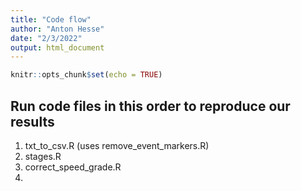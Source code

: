 ```yaml
---
title: "Code flow"
author: "Anton Hesse"
date: "2/3/2022"
output: html_document
---
```


```r
knitr::opts_chunk$set(echo = TRUE)
```

## Run code files in this order to reproduce our results

1. txt_to_csv.R (uses remove_event_markers.R)
2. stages.R
3. correct_speed_grade.R
4.